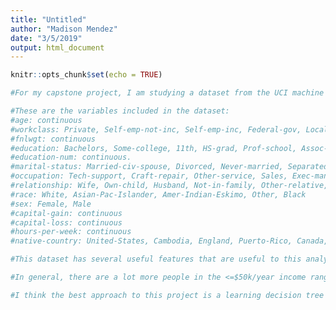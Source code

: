 ```yaml
---
title: "Untitled"
author: "Madison Mendez"
date: "3/5/2019"
output: html_document
---
```


```r
knitr::opts_chunk$set(echo = TRUE)
```

```r
#For my capstone project, I am studying a dataset from the UCI machine learning repository to determine which factors are most relevant in determining whether a person will make above $50k/year or less than $50k/year. This dataset was very clean. There were no missing values and the data points for the categorical data were recorded in a uniform way. Therefore, I did not have to do much data wrangling. I just had to clearly define the column names

#These are the variables included in the dataset:
#age: continuous
#workclass: Private, Self-emp-not-inc, Self-emp-inc, Federal-gov, Local-gov, State-gov, Without-pay, Never-worked 
#fnlwgt: continuous 
#education: Bachelors, Some-college, 11th, HS-grad, Prof-school, Assoc-acdm, Assoc-voc, 9th, 7th-8th, 12th, Masters, 1st-4th, 10th, Doctorate, 5th-6th, Preschool
#education-num: continuous. 
#marital-status: Married-civ-spouse, Divorced, Never-married, Separated, Widowed, Married-spouse-absent, Married-AF-spouse 
#occupation: Tech-support, Craft-repair, Other-service, Sales, Exec-managerial, Prof-specialty, Handlers-cleaners, Machine-op-inspct, Adm-clerical, Farming-fishing, Transport-moving, Priv-house-serv, Protective-serv, Armed-Forces
#relationship: Wife, Own-child, Husband, Not-in-family, Other-relative, Unmarried 
#race: White, Asian-Pac-Islander, Amer-Indian-Eskimo, Other, Black 
#sex: Female, Male 
#capital-gain: continuous 
#capital-loss: continuous 
#hours-per-week: continuous 
#native-country: United-States, Cambodia, England, Puerto-Rico, Canada, Germany, Outlying-US(Guam-USVI-etc), India, Japan, Greece, South, China, Cuba, Iran, Honduras, Philippines, Italy, Poland, Jamaica, Vietnam, Mexico, Portugal, Ireland, France, Dominican-Republic, Laos, Ecuador, Taiwan, Haiti, Columbia, Hungary, Guatemala, Nicaragua, Scotland, Thailand, Yugoslavia, El-Salvador, Trinadad&Tobago, Peru, Hong, Holand-Netherlands

#This dataset has several useful features that are useful to this analysis, but there are some shortcomings. There should be some countries from Africa included in this data set. There are also not enough racial categories. There should be a category for Latinx people. It would also be useful to include a mixed race category since many people do not belong to a single racial group. Further, there are only 2 gender categories recorded in this data set, so the experiences of people who do not belong in the "Female" or "Male" category (for example, intersex and non-binary people) are excluded.

#In general, there are a lot more people in the <=$50k/year income range than the >$50k/year range. Some characteristics with higher percentages of income in the >$50k/year are being married and being in an executive/managerial role or a speciality professor. It is also more common to be in the >$50k/year range if a person is between the ages of 25 and 60. Additionally, men are more commonly in the higher income range than women. 

#I think the best approach to this project is a learning decision tree because I think it would be most appropriate (of the tools included in this course) to determine which characteristics are the most important when predicting whether a person will earn <=$50k/year or >$50k/year.
```

